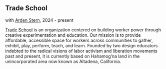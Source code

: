 ## Trade School
with [Arden Stern](https://www.typeandform.com/), 2024 - present

<Cover src="TS-still-here.jpg" />

[Trade School](https://www.gototradeschool.org/en) is an organization centered on building worker power through creative experimentation and education. Our mission is to provide affordable, accessible space for workers across communities to gather, exhibit, play, perform, teach, and learn. Founded by two design educators indebted to the radical visions of labor activism and liberation movements past and present, it is currently based on Hahamog’na land in the unincorporated area now known as Altadena, California.
